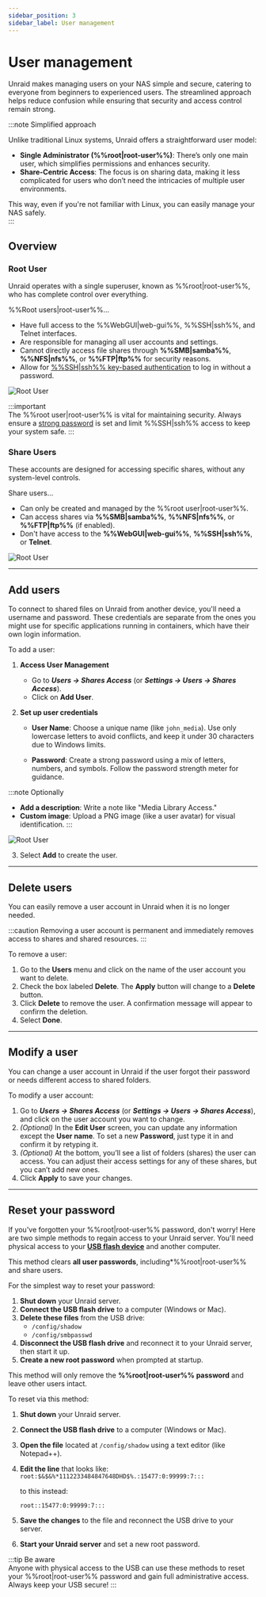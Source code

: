 ```yaml
---
sidebar_position: 3
sidebar_label: User management
---
```


# User management

Unraid makes managing users on your NAS simple and secure, catering to everyone from beginners to experienced users. The streamlined approach helps reduce confusion while ensuring that security and access control remain strong.

:::note Simplified approach

Unlike traditional Linux systems, Unraid offers a straightforward user model:  

- **Single Administrator (%%root|root-user%%)**: There’s only one main user, which simplifies permissions and enhances security.  
- **Share-Centric Access**: The focus is on sharing data, making it less complicated for users who don’t need the intricacies of multiple user environments.  

This way, even if you're not familiar with Linux, you can easily manage your NAS safely.  
:::

## Overview

### Root User

Unraid operates with a single superuser, known as %%root|root-user%%, who has complete control over everything.

%%Root users|root-user%%...

- Have full access to the %%WebGUI|web-gui%%, %%SSH|ssh%%, and Telnet interfaces.
- Are responsible for managing all user accounts and settings.
- Cannot directly access file shares through **%%SMB|samba%%**, **%%NFS|nfs%%**, or **%%FTP|ftp%%** for security reasons.
- Allow for [%%SSH|ssh%% key-based authentication](../../system-administration/advanced-tools/command-line-interface.mdx#accessing-the-terminal) to log in without a password.  

<div style={{ margin: 'auto', maxWidth: '359px', display: 'flex', flexDirection: 'column', alignItems: 'center' }}>

![Root User](/img/rootuser.png)

</div>

:::important  
The %%root user|root-user%% is vital for maintaining security. Always ensure a [strong password](./security-fundamentals.mdx#set-a-strong-root-password) is set and limit %%SSH|ssh%% access to keep your system safe.
:::

### Share Users  

These accounts are designed for accessing specific shares, without any system-level controls.

Share users...

- Can only be created and managed by the %%root user|root-user%%.
- Can access shares via **%%SMB|samba%%**, **%%NFS|nfs%%**, or **%%FTP|ftp%%** (if enabled).
- Don't have access to the **%%WebGUI|web-gui%%**, **%%SSH|ssh%%**, or **Telnet**.

<div style={{ margin: 'auto', maxWidth: '359px', display: 'flex', flexDirection: 'column', alignItems: 'center' }}>

![Root User](/img/shareusers.png)

</div>  

---

## Add users

To connect to shared files on Unraid from another device, you'll need a username and password. These credentials are separate from the ones you might use for specific applications running in containers, which have their own login information.

To add a user:

1. **Access User Management**
   - Go to ***Users → Shares Access*** (or ***Settings → Users → Shares Access***).
   - Click on **Add User**.

2. **Set up user credentials**
   - **User Name**: Choose a unique name (like `john_media`).  Use only lowercase letters to avoid conflicts, and keep it under 30 characters due to Windows limits.
  
   - **Password**: Create a strong password using a mix of letters, numbers, and symbols. Follow the password strength meter for guidance.

:::note Optionally

- **Add a description**: Write a note like "Media Library Access."  
- **Custom image**: Upload a PNG image (like a user avatar) for visual identification.
:::

<div style={{ margin: 'auto', maxWidth: '359px', display: 'flex', flexDirection: 'column', alignItems: 'center' }}>

![Root User](/img/adduser.png)

</div>

3. Select **Add** to create the user.

---

## Delete users

You can easily remove a user account in Unraid when it is no longer needed.

:::caution
Removing a user account is permanent and immediately removes access to shares and shared resources.
:::

To remove a user:

1. Go to the **Users** menu and click on the name of the user account you want to delete.
2. Check the box labeled **Delete**. The **Apply** button will change to a **Delete** button.
3. Click **Delete** to remove the user. A confirmation message will appear to confirm the deletion.
4. Select **Done**.

---

## Modify a user  

You can change a user account in Unraid if the user forgot their password or needs different access to shared folders. 

To modify a user account:

1. Go to ***Users → Shares Access*** (or ***Settings → Users → Shares Access***), and click on the user account you want to change.
2. *(Optional)* In the **Edit User** screen, you can update any information except the **User name**. To set a new **Password**, just type it in and confirm it by retyping it.
3. *(Optional)* At the bottom, you’ll see a list of folders (shares) the user can access. You can adjust their access settings for any of these shares, but you can’t add new ones.
4. Click **Apply** to save your changes.

---

## Reset your password

If you've forgotten your %%root|root-user%% password, don't worry! Here are two simple methods to regain access to your Unraid server. You'll need physical access to your **[USB flash device](../../system-administration/maintain-and-update/changing-the-flash-device.mdx)** and another computer.


<Tabs>
  <TabItem value="basic" label="Basic" default>

This method clears **all user passwords**, including*%%root|root-user%% and share users.  

For the simplest way to reset your password:

1. **Shut down** your Unraid server.
2. **Connect the USB flash drive** to a computer (Windows or Mac).
3. **Delete these files** from the USB drive:
   - `/config/shadow`  
   - `/config/smbpasswd`  
4. **Disconnect the USB flash drive** and reconnect it to your Unraid server, then start it up.
5. **Create a new root password** when prompted at startup.

</TabItem>
  <TabItem value="advanced" label="Advanced">

This method will only remove the **%%root|root-user%% password** and leave other users intact.

To reset via this method:

1. **Shut down** your Unraid server.
2. **Connect the USB flash drive** to a computer (Windows or Mac).
3. **Open the file** located at `/config/shadow` using a text editor (like Notepad++).
4. **Edit the line** that looks like:  
   `root:$&$&%*1112233484847648DHD$%.:15477:0:99999:7:::`

   to this instead:

   `root::15477:0:99999:7:::`

5. **Save the changes** to the file and reconnect the USB drive to your server.
6. **Start your Unraid server** and set a new root password.

</TabItem>
</Tabs>

:::tip Be aware  
Anyone with physical access to the USB can use these methods to reset your %%root|root-user%% password and gain full administrative access.  Always keep your USB secure!
:::
